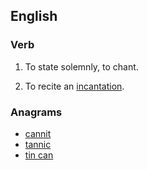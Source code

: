 ==English==

===Verb===
{{en-verb}}

# {{context|rare}} To state solemnly, to chant.
# To recite an [[incantation]].

===Anagrams===
* [[cannit#English|cannit]]
* [[tannic#English|tannic]]
* [[tin can#English|tin can]]